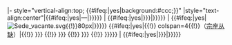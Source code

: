 <includeonly>|- style="vertical-align:top; {{#ifeq:{{{interregnum}}}|yes|background:#ccc;}}"
|style="text-align:center"|{{#ifeq:{{{interregnum}}}|yes|—|{{{num|{{{1}}}}}}}}
| {{#ifeq:{{{interregnum}}}|yes|{{{pont|{{{1}}}}}}|{{{pont|{{{2}}}}}}}}
| {{#ifeq:{{{interregnum}}}|yes|[[File:Sede vacante.svg{{!}}80px]]|{{{portrait|{{{3}}}}}}}}
{{#ifeq:{{{interregnum}}}|yes|{{!}} colspan=4{{!}}（[[宗座从缺]]）|{{!}} {{{name|{{{4}}}}}}
{{!}} {{{pers-name|{{{5}}}}}}
{{!}} {{{birthplace|{{{6}}}}}}
{{!}} {{{ages|{{{7}}}}}}}}
| {{#ifeq:{{{interregnum}}}|yes|{{{notes|{{{2}}}}}}|{{{notes|{{{8}}}}}}}}</includeonly><noinclude>{{documentation}}</noinclude>